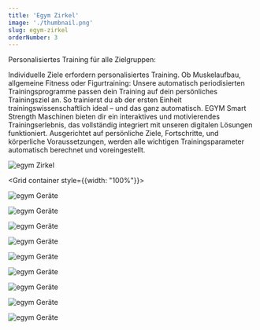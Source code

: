 ```yaml
---
title: 'Egym Zirkel'
image: './thumbnail.png'
slug: egym-zirkel
orderNumber: 3
---
```



Personalisiertes Training für alle Zielgruppen:

Individuelle Ziele erfordern personalisiertes Training. Ob Muskelaufbau, allgemeine Fitness oder Figurtraining:
Unsere automatisch periodisierten Trainingsprogramme passen dein Training auf dein persönliches Trainingsziel
an. So trainierst du ab der ersten Einheit trainingswissenschaftlich ideal – und das ganz automatisch. EGYM Smart
Strength Maschinen bieten dir ein interaktives und motivierendes Trainingserlebnis, das vollständig integriert mit
unseren digitalen Lösungen funktioniert. Ausgerichtet auf persönliche Ziele, Fortschritte, und körperliche
Voraussetzungen, werden alle wichtigen Trainingsparameter automatisch berechnet und voreingestellt.

<div style={{ marginTop: 32 }} />

![egym Zirkel](./Zirkel_Action.jpg)

<Grid container style={{width: "100%"}}>
  <Grid item xs={6} sm={3}>

![egym Geräte](./135-Degree_M1.jpg)

  </Grid>
  <Grid item xs={6} sm={3}>

![egym Geräte](./135-Degree_M3.jpg)

  </Grid>
  <Grid item xs={6} sm={3}>

![egym Geräte](./135-Degree_M4.jpg)

  </Grid>
  <Grid item xs={6} sm={3}>

![egym Geräte](./135-Degree_M5.jpg)

  </Grid>
  <Grid item xs={6} sm={3}>

![egym Geräte](./135-Degree_M6.jpg)

  </Grid>
  <Grid item xs={6} sm={3}>

![egym Geräte](./135-Degree_M7.jpg)

  </Grid>
  <Grid item xs={6} sm={3}>

![egym Geräte](./135-Degree_M13.jpg)

  </Grid>
  <Grid item xs={6} sm={3}>

![egym Geräte](./135-Degree_M15.jpg)

  </Grid>
  <Grid item xs={6} sm={3}>

![egym Geräte](./135-Degree_M17.jpg)

  </Grid>
</Grid>

